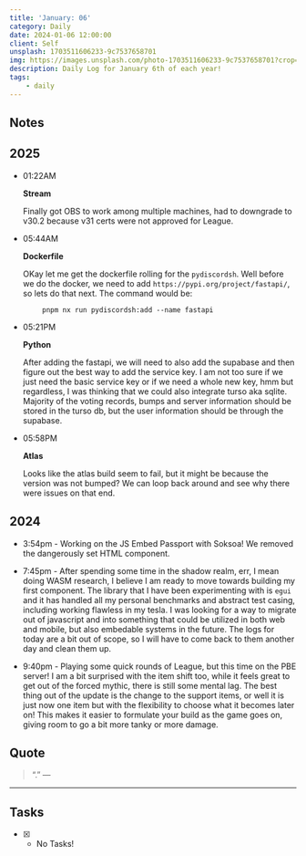 ```yaml
---
title: 'January: 06'
category: Daily
date: 2024-01-06 12:00:00
client: Self
unsplash: 1703511606233-9c7537658701
img: https://images.unsplash.com/photo-1703511606233-9c7537658701?crop=entropy&cs=srgb&fm=jpg&ixid=MnwzNjM5Nzd8MHwxfHJhbmRvbXx8fHx8fHx8fDE2ODE3NDg2ODY&ixlib=rb-4.0.3&q=85
description: Daily Log for January 6th of each year!
tags:
    - daily
---
```


## Notes

## 2025

-   01:22AM

    **Stream**

    Finally got OBS to work among multiple machines, had to downgrade to v30.2 because v31 certs were not approved for League.

-   05:44AM

    **Dockerfile**

    OKay let me get the dockerfile rolling for the `pydiscordsh`.
    Well before we do the docker, we need to add `https://pypi.org/project/fastapi/`, so lets do that next.
    The command would be: 

```shell
        pnpm nx run pydiscordsh:add --name fastapi
```

-   05:21PM

    **Python**

    After adding the fastapi, we will need to also add the supabase and then figure out the best way to add the service key.
    I am not too sure if we just need the basic service key or if we need a whole new key, hmm but regardless, I was thinking that we could also integrate turso aka sqlite.
    Majority of the voting records, bumps and server information should be stored in the turso db, but the user information should be through the supabase.

-   05:58PM

    **Atlas**

    Looks like the atlas build seem to fail, but it might be because the version was not bumped?
    We can loop back around and see why there were issues on that end.

## 2024

-   3:54pm - Working on the JS Embed Passport with Soksoa!
    We removed the dangerously set HTML component.

-   7:45pm - After spending some time in the shadow realm, err, I mean doing WASM research, I believe I am ready to move towards building my first component.
    The library that I have been experimenting with is `egui` and it has handled all my personal benchmarks and abstract test casing, including working flawless in my tesla.
    I was looking for a way to migrate out of javascript and into something that could be utilized in both web and mobile, but also embedable systems in the future.
    The logs for today are a bit out of scope, so I will have to come back to them another day and clean them up.

-   9:40pm - Playing some quick rounds of League, but this time on the PBE server! I am a bit surprised with the item shift too, while it feels great to get out of the forced mythic, there is still some mental lag.
    The best thing out of the update is the change to the support items, or well it is just now one item but with the flexibility to choose what it becomes later on!
    This makes it easier to formulate your build as the game goes on, giving room to go a bit more tanky or more damage.

## Quote

> “.”
> — <cite></cite>

---

## Tasks

-   [x] -   No Tasks!
